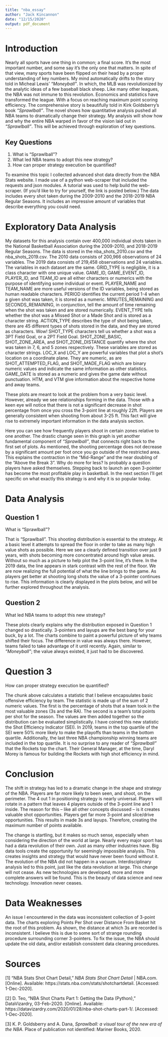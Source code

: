 ```yaml
---
title: "nba_essay"
author: "Jack Kincannon"
date: "12/15/2020"
output: pdf_document
---
```


# Introduction 

  Nearly all sports have one thing in common; a final score. It’s the most important number, and some say it’s the only one that matters. In spite of that view, many sports have been flipped on their head by a proper understanding of key numbers. My mind automatically drifts to the story told in Micheal Lewis’ _“Moneyball”_.  In which, the MLB was revolutionized by the analytic ideas of a few baseball black sheep. Like many other leagues, the NBA was not immune to this revolution. Economics and statistics have transformed the league. With a focus on reaching maximum point scoring efficiency. The comprehensive story is beautifully told in Kirk Goldsberry’s book _“Sprawlball”_. The novel shows how quantitative analysis pushed all NBA teams to dramatically change their strategy. My analysis will show how and why the entire NBA warped in favor of the vision laid out in _"Sprawlball"_. This will be achieved through exploration of key questions. 

## Key Questions

1. What is “Sprawlball”?
2. What led NBA teams to adopt this new strategy?
3. How can proper strategy execution be quantified?

  To examine this topic I collected advanced shot data directly from the NBA Stats website. I made use of a python web-scraper that included the requests and json modules. A tutorial was used to help build the web-scraper. (If you'd like to try for yourself, the link is posted below.) The data includes every shot taken during the 2009-2010 and the 2018-2019 NBA Regular Seasons. It includes an impressive amount of variables that describe everything you could need. 


# Exploratory Data Analysis 



  My datasets for this analysis contain over 400,000 individual shots taken in the National Basketball Association during the 2009-2010, and 2018-2019 Regular Seasons. The data is stored in the nba_shots_2010.csv and the nba_shots_2019.csv. The 2010 data consists of 200,966 observations of 24 variables. The 2019 data consists of 219,458 observations and 24 variables. The variables in each dataset are the same. GRID_TYPE is negligible, it is a class character with one unique value. GAME_ID, GAME_EVENT_ID, PLAYER_ID, and TEAM_ID are all either characters or numerics with the purpose of identifying some individual or event. PLAYER_NAME and TEAM_NAME are more useful versions of the ID variables, being stored as human readable characters. PERIOD identifies the current period 1-4 when a given shot was taken, it is stored as a numeric. MINUTES_REMAINING and SECONDS_REMAINING, in conjunction, tell the amount of time remaining when the shot was taken and are stored numerically. EVENT_TYPE tells whether the shot was a Missed Shot or a Made Shot and is stored as a character string. ACTION_TYPE describes the type of shot being taken, there are 45 different types of shots stored in the data, and they are stored as characters. Wow! SHOT_TYPE characters tell us whether a shot was a 3PT Field Goal, or a 2PT Field Goal. SHOT_ZONE_BASIC, SHOT_ZONE_AREA, and SHOT_ZONE_DISTANCE quantify where the shot was taken in 7, 6, and 5 zones respectively. These variables are stored as character strings. LOC_X and LOC_Y are powerful variables that plot a shot’s location on a coordinate plane. They are numeric, as are SHOT_ATTEMPTED_FLAG, and SHOT_MADE_FLAG which are binary numeric values and indicate the same information as other statistics. GAME_DATE is stored as a numeric and gives the game date without punctuation. HTM, and VTM give information about the respective home and away teams.


  These plots are meant to look at the problem from a very basic level. However, already we see relationships forming in the data. Those with a keen eye will notice that there is not a significant decrease in shot percentage from once you cross the 3-point line at roughly 22ft. Players are generally consistent when shooting from about 3-25 ft. This fact will give rise to extremely important information in the data analysis section. 

  Here you can see how frequently players shoot in certain zones relative to one another. The drastic change seen in this graph is yet another fundamental component of _"Sprawlball"_, that connects right back to the first set of plots. As mentioned, the shooting percentage does not decrease by a significant amount per foot once you go outside of the restricted area. This explains the contraction in the "Mid-Range" and the near doubling of the "Above the Break 3". Why do more for less? Is probably a question players have asked themselves. Stepping back to launch an open 3-pointer has become the most profitable play in basketball. In the next section I'll get specific on what exactly this strategy is and why it is so popular today. 
 

# Data Analysis

## Question 1

What is "Sprawlball"?



 That is "Sprawlball". This shooting distribution is essential to the strategy. At a basic level it attempts to spread the floor in order to take as many high value shots as possible. Here we see a clearly defined transition over just 9 years, with shots becoming more concentrated around high value areas. Without so much as a picture to help plot the 3-point line, it's there. In the 2019 data, the line appears in stark contrast with the rest of the floor. We are now realizing the full potential of what the line brings to the game. As players get better at shooting long shots the value of a 3-pointer continues to rise. This information is clearly displayed in the plots below, and will be further explored throughout the analysis. 
 
## Question 2

What led NBA teams to adopt this new strategy?



  These plots clearly explains why the distribution exposed in Question 1 changed so drastically. 3-pointers and layups are the best bang for your buck, by a lot. The charts combine to paint a powerful picture of why teams shifted their focus. The difference in value was always there. However, teams failed to take advantage of it until recently. Again, similar to _"Moneyball"_; the value always existed, it just had to be discovered. 

# Question 3

How can proper strategy execution be quantified?



The chunk above calculates a statistic that I believe encapsulates basic offensive efficiency by team. The statistic is made up of the sum of 2 numeric values. The first is the percentage of shots that a team took in the most valuable zones (3s and the RA). The second is a team's total points per shot for the season. The values are then added together so the distribution can be evaluated simplistically. I have coined this new statistic the Shot Efficiency Indicator (SEI). In 2019, teams in the top quartile of the SEI were 50% more likely to make the playoffs than teams in the bottom quartile. Additionally, the last three NBA championship winning teams are included in the top quartile. It is no surprise to any reader of _"Sprawlball"_ that the Rockets top the chart. Their General Manager, at the time, Daryl Morey is famous for building the Rockets with high shot efficiency in mind. 

# Conclusion 

  The shift in strategy has led to a dramatic change in the shape and strategy of the NBA. Players are far more likely to been seen, and shoot, on the perimeter. The 4 out 1 in positioning strategy is nearly universal. Players will rotate in a pattern that leaves 4 players outside of the 3-point line and 1 inside. The reason for this -- like all other concepts discussed -- is it creates valuable shot opportunities. Players get far more 3-point and slice/drive opportunities. This results in made 3s and layups. Therefore, creating the maximum number of points available. 

  The change is startling, but it makes so much sense, especially when considering the direction of the world at large. Nearly every major sport has had a data revolution of their own. Just as many other industries have. Big data tools create the opportunity for seemingly impossible analysis. This creates insights and strategy that would have never been found without it. The evolution of the NBA did not happen in a vacuum. Interdisciplinary analysis led to this point, just like the data revolution at large. This change will not cease. As new technologies are developed, more and more complete answers will be found. This is the beauty of data science and new technology. Innovation never ceases.
  
# Data Weaknesses 

  An issue I encountered in the data was inconsistent collection of 3-point data. The charts exploring Points Per Shot over Distance From Basket hit the root of this problem. As shown, the distance at which 3s are recorded is inconsistent. I believe this is due to some sort of strange rounding procedure surrounding corner 3-pointers. To fix the issue, the NBA should update the old data, and/or establish consistent data cleaning procedures. 
  
# Sources

[1] “NBA Stats Shot Chart Detail,” _NBA Stats Shot Chart Detail_ | NBA.com. [Online]. Available: https://stats.nba.com/stats/shotchartdetail. [Accessed: 1-Dec-2020]. 

[2] D. Teo, “NBA Shot Charts Part 1: Getting the Data (Python),” DataVizardry, 03-Feb-2020. [Online]. Available: https://datavizardry.com/2020/01/28/nba-shot-charts-part-1/. [Accessed: 1-Dec-2020]. 

[3] K. P. Goldsberry and A. Dana, _Sprawlball: a visual tour of the new era of the NBA._ Place of publication not identified: Mariner Books, 2020. 


